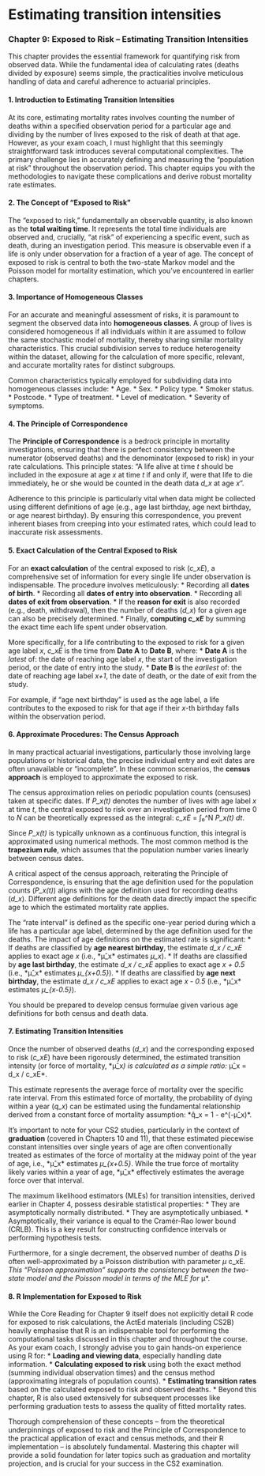# Estimating transition intensities {#transition-intensities}

### **Chapter 9: Exposed to Risk – Estimating Transition Intensities**

This chapter provides the essential framework for quantifying risk from observed data. While the fundamental idea of calculating rates (deaths divided by exposure) seems simple, the practicalities involve meticulous handling of data and careful adherence to actuarial principles.

#### **1. Introduction to Estimating Transition Intensities**
At its core, estimating mortality rates involves counting the number of deaths within a specified observation period for a particular age and dividing by the number of lives exposed to the risk of death at that age. However, as your exam coach, I must highlight that this seemingly straightforward task introduces several computational complexities. The primary challenge lies in accurately defining and measuring the "population at risk" throughout the observation period. This chapter equips you with the methodologies to navigate these complications and derive robust mortality rate estimates.

#### **2. The Concept of "Exposed to Risk"**
The "exposed to risk," fundamentally an observable quantity, is also known as the **total waiting time**. It represents the total time individuals are observed and, crucially, "at risk" of experiencing a specific event, such as death, during an investigation period. This measure is observable even if a life is only under observation for a fraction of a year of age. The concept of exposed to risk is central to both the two-state Markov model and the Poisson model for mortality estimation, which you've encountered in earlier chapters.

#### **3. Importance of Homogeneous Classes**
For an accurate and meaningful assessment of risks, it is paramount to segment the observed data into **homogeneous classes**. A group of lives is considered homogeneous if all individuals within it are assumed to follow the same stochastic model of mortality, thereby sharing similar mortality characteristics. This crucial subdivision serves to reduce heterogeneity within the dataset, allowing for the calculation of more specific, relevant, and accurate mortality rates for distinct subgroups.

Common characteristics typically employed for subdividing data into homogeneous classes include:
*   Age.
*   Sex.
*   Policy type.
*   Smoker status.
*   Postcode.
*   Type of treatment.
*   Level of medication.
*   Severity of symptoms.

#### **4. The Principle of Correspondence**
The **Principle of Correspondence** is a bedrock principle in mortality investigations, ensuring that there is perfect consistency between the numerator (observed deaths) and the denominator (exposed to risk) in your rate calculations. This principle states: "A life alive at time *t* should be included in the exposure at age *x* at time *t* if and only if, were that life to die immediately, he or she would be counted in the death data *d_x* at age *x*".

Adherence to this principle is particularly vital when data might be collected using different definitions of age (e.g., age last birthday, age next birthday, or age nearest birthday). By ensuring this correspondence, you prevent inherent biases from creeping into your estimated rates, which could lead to inaccurate risk assessments.

#### **5. Exact Calculation of the Central Exposed to Risk**
For an **exact calculation** of the central exposed to risk (*c_xE*), a comprehensive set of information for every single life under observation is indispensable. The procedure involves meticulously:
*   Recording all **dates of birth**.
*   Recording all **dates of entry into observation**.
*   Recording all **dates of exit from observation**.
*   If the **reason for exit** is also recorded (e.g., death, withdrawal), then the number of deaths (*d_x*) for a given age can also be precisely determined.
*   Finally, **computing *c_xE*** by summing the exact time each life spent under observation.

More specifically, for a life contributing to the exposed to risk for a given age label *x*, *c_xE* is the time from **Date A** to **Date B**, where:
*   **Date A** is the *latest* of: the date of reaching age label *x*, the start of the investigation period, or the date of entry into the study.
*   **Date B** is the *earliest* of: the date of reaching age label *x+1*, the date of death, or the date of exit from the study.

For example, if "age next birthday" is used as the age label, a life contributes to the exposed to risk for that age if their *x*-th birthday falls within the observation period.

#### **6. Approximate Procedures: The Census Approach**
In many practical actuarial investigations, particularly those involving large populations or historical data, the precise individual entry and exit dates are often unavailable or "incomplete". In these common scenarios, the **census approach** is employed to approximate the exposed to risk.

The census approximation relies on periodic population counts (censuses) taken at specific dates. If *P_x(t)* denotes the number of lives with age label *x* at time *t*, the central exposed to risk over an investigation period from time 0 to *N* can be theoretically expressed as the integral:
*c_xE* = ∫₀^N *P_x(t) dt*.

Since *P_x(t)* is typically unknown as a continuous function, this integral is approximated using numerical methods. The most common method is the **trapezium rule**, which assumes that the population number varies linearly between census dates.

A critical aspect of the census approach, reiterating the Principle of Correspondence, is ensuring that the age definition used for the population counts (*P_x(t)*) aligns with the age definition used for recording deaths (*d_x*). Different age definitions for the death data directly impact the specific age to which the estimated mortality rate applies.

The "rate interval" is defined as the specific one-year period during which a life has a particular age label, determined by the age definition used for the deaths. The impact of age definitions on the estimated rate is significant:
*   If deaths are classified by **age nearest birthday**, the estimate *d_x / c_xE* applies to exact age *x* (i.e., *μ̂_x* estimates *μ_x*).
*   If deaths are classified by **age last birthday**, the estimate *d_x / c_xE* applies to exact age *x + 0.5* (i.e., *μ̂_x* estimates *μ_{x+0.5}*).
*   If deaths are classified by **age next birthday**, the estimate *d_x / c_xE* applies to exact age *x - 0.5* (i.e., *μ̂_x* estimates *μ_{x-0.5}*).

You should be prepared to develop census formulae given various age definitions for both census and death data.

#### **7. Estimating Transition Intensities**
Once the number of observed deaths (*d_x*) and the corresponding exposed to risk (*c_xE*) have been rigorously determined, the estimated transition intensity (or force of mortality, *μ̂_x*) is calculated as a simple ratio:
*μ̂_x = d_x / c_xE*.

This estimate represents the average force of mortality over the specific rate interval. From this estimated force of mortality, the probability of dying within a year (*q_x*) can be estimated using the fundamental relationship derived from a constant force of mortality assumption:
*q̂_x = 1 - e^(-μ̂_x)*.

It's important to note for your CS2 studies, particularly in the context of **graduation** (covered in Chapters 10 and 11), that these estimated piecewise constant intensities over single years of age are often conventionally treated as estimates of the force of mortality at the midway point of the year of age, i.e., *μ̂_x* estimates *μ_{x+0.5}*. While the true force of mortality likely varies within a year of age, *μ̂_x* effectively estimates the average force over that interval.

The maximum likelihood estimators (MLEs) for transition intensities, derived earlier in Chapter 4, possess desirable statistical properties:
*   They are asymptotically normally distributed.
*   They are asymptotically unbiased.
*   Asymptotically, their variance is equal to the Cramér-Rao lower bound (CRLB). This is a key result for constructing confidence intervals or performing hypothesis tests.

Furthermore, for a single decrement, the observed number of deaths *D* is often well-approximated by a Poisson distribution with parameter *μ * c_xE*. This "Poisson approximation" supports the consistency between the two-state model and the Poisson model in terms of the MLE for *μ*.

#### **8. R Implementation for Exposed to Risk**
While the Core Reading for Chapter 9 itself does not explicitly detail R code for exposed to risk calculations, the ActEd materials (including CS2B) heavily emphasise that R is an indispensable tool for performing the computational tasks discussed in this chapter and throughout the course. As your exam coach, I strongly advise you to gain hands-on experience using R for:
*   **Loading and viewing data**, especially handling date information.
*   **Calculating exposed to risk** using both the exact method (summing individual observation times) and the census method (approximating integrals of population counts).
*   **Estimating transition rates** based on the calculated exposed to risk and observed deaths.
*   Beyond this chapter, R is also used extensively for subsequent processes like performing graduation tests to assess the quality of fitted mortality rates.

Thorough comprehension of these concepts – from the theoretical underpinnings of exposed to risk and the Principle of Correspondence to the practical application of exact and census methods, and their R implementation – is absolutely fundamental. Mastering this chapter will provide a solid foundation for later topics such as graduation and mortality projection, and is crucial for your success in the CS2 examination.